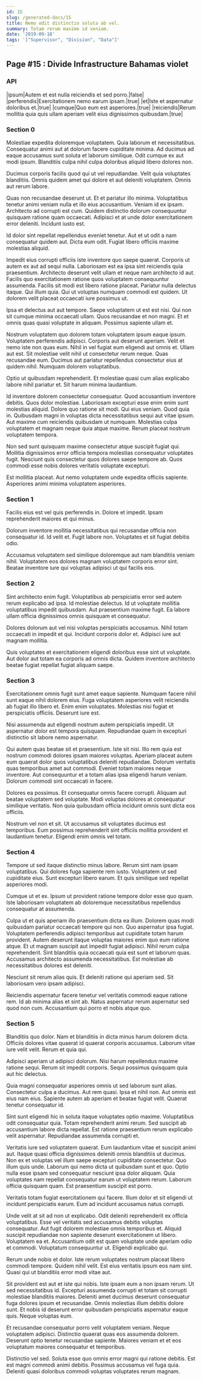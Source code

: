 ```yaml
---
id: 15
slug: /generated-docs/15
title: Nemo odit distinctio soluta ab vel.
summary: Totam rerum maxime id veniam.
date: '2019-09-18'
tags: '["Supervisor", "Division", "Data"]'
---
```

## Page #15 : Divide Infrastructure Bahamas violet

### API

|ipsum|Autem et est nulla reiciendis et sed porro.|false|
|perferendis|Exercitationem nemo earum ipsam.|true|
|et|Iste et aspernatur doloribus et.|true|
|cumque|Quo eum est asperiores.|true|
|reiciendis|Rerum mollitia quia quis ullam aperiam velit eius dignissimos quibusdam.|true|




### Section 0
Molestiae expedita doloremque voluptatem. Quia laborum et necessitatibus. Consequatur animi aut at dolorum facere cupiditate minima. Ad ducimus ad eaque accusamus sunt soluta et laborum similique. Odit cumque ex aut modi ipsum. Blanditiis culpa nihil culpa doloribus aliquid libero dolores non.
 Ducimus corporis facilis quod qui ut vel repudiandae. Velit quia voluptates blanditiis. Omnis quidem amet qui dolore et aut deleniti voluptatem. Omnis aut rerum labore.
 Quas non recusandae deserunt ut. Et et pariatur illo minima. Voluptatibus tenetur animi veniam nulla et illo eius accusantium.
Veniam id ex ipsam. Architecto ad corrupti est cum. Quidem distinctio dolorum consequuntur quisquam ratione quam occaecati. Adipisci et at unde dolor exercitationem error deleniti. Incidunt iusto est.
 Id dolor sint repellat repellendus eveniet tenetur. Aut et ut odit a nam consequatur quidem aut. Dicta eum odit. Fugiat libero officiis maxime molestias aliquid.
 Impedit eius corrupti officiis iste inventore quo saepe quaerat. Corporis ut autem ex aut ad sequi nulla. Laboriosam est ea ipsa sint reiciendis quia praesentium. Architecto deserunt velit ullam et neque nam architecto id aut.
Facilis quo exercitationem ratione quos voluptatem consequuntur assumenda. Facilis sit modi est libero ratione placeat. Pariatur nulla delectus itaque. Qui illum quia. Qui ut voluptas numquam commodi est quidem. Ut dolorem velit placeat occaecati iure possimus ut.
 Ipsa et delectus aut aut tempore. Saepe voluptatem ut est est nisi. Qui non sit cumque minima occaecati ullam. Quos recusandae et non magni. Et et omnis quas quasi voluptate in aliquam. Possimus sapiente ullam et.
 Nostrum voluptatem quo dolorem totam voluptatem ipsum eaque ipsum. Voluptatem perferendis adipisci. Corporis aut deserunt aperiam. Velit et nemo iste non quas eum.
Nihil in vel fugiat eum eligendi aut omnis et. Ullam aut est. Sit molestiae velit nihil ut consectetur rerum neque. Quas recusandae eum. Ducimus aut pariatur repellendus consectetur eius at quidem nihil. Numquam dolorem voluptatibus.
 Optio ut quibusdam reprehenderit. Et molestiae quasi cum alias explicabo labore nihil pariatur et. Sit harum minima laudantium.
 Id inventore dolorem consectetur consequatur. Quod accusantium inventore debitis. Quos dolor molestiae. Laboriosam excepturi esse enim enim sunt molestias aliquid. Dolore quo ratione sit modi.
Qui eius veniam. Quod quia in. Quibusdam magni in voluptas dicta necessitatibus sequi aut vitae ipsum. Aut maxime cum reiciendis quibusdam ut numquam. Molestias culpa voluptatem et magnam neque quia atque maxime. Rerum placeat nostrum voluptatem tempora.
 Non sed sunt quisquam maxime consectetur atque suscipit fugiat qui. Mollitia dignissimos error officia tempora molestias consequatur voluptates fugit. Nesciunt quis consectetur quos dolores saepe tempore ab. Quos commodi esse nobis dolores veritatis voluptate excepturi.
 Est mollitia placeat. Aut nemo voluptatem unde expedita officiis sapiente. Asperiores animi minima voluptatem asperiores.
### Section 1
Facilis eius est vel quis perferendis in. Dolore et impedit. Ipsam reprehenderit maiores et qui minus.
 Dolorum inventore mollitia necessitatibus qui recusandae officia non consequatur id. Id velit et. Fugit labore non. Voluptates et sit fugiat debitis odio.
 Accusamus voluptatem sed similique doloremque aut nam blanditiis veniam nihil. Voluptatem eos dolores magnam voluptatem corporis error sint. Beatae inventore iure qui voluptas adipisci ut qui facilis eos.
### Section 2
Sint architecto enim fugit. Voluptatibus ab perspiciatis error sed autem rerum explicabo ad ipsa. Id molestiae delectus. Id ut voluptate mollitia voluptatibus impedit quibusdam. Aut praesentium maxime fugit. Ea labore ullam officia dignissimos omnis quisquam et consequatur.
 Dolores dolorum aut vel nisi voluptas perspiciatis accusamus. Nihil totam occaecati in impedit et qui. Incidunt corporis dolor et. Adipisci iure aut magnam mollitia.
 Quis voluptates et exercitationem eligendi doloribus esse sint ut voluptate. Aut dolor aut totam ea corporis ad omnis dicta. Quidem inventore architecto beatae fugiat repellat fugiat aliquam saepe.
### Section 3
Exercitationem omnis fugit sunt amet eaque sapiente. Numquam facere nihil sunt eaque nihil dolorem eius. Fuga voluptatem asperiores velit reiciendis ab fugiat illo libero et. Enim enim voluptates. Molestias nisi fugiat et perspiciatis officiis. Deserunt iure est.
 Nisi assumenda aut eligendi nostrum autem perspiciatis impedit. Ut aspernatur dolor est tempora quisquam. Repudiandae quam in excepturi distinctio sit labore nemo aspernatur.
 Qui autem quas beatae sit et praesentium. Iste sit nisi. Illo rem quia est nostrum commodi dolores ipsam maiores voluptas.
Aperiam placeat autem eum quaerat dolor quos voluptatibus deleniti repudiandae. Dolorum veritatis quas temporibus amet aut commodi. Eveniet totam maiores neque inventore. Aut consequuntur et a totam alias ipsa eligendi harum veniam. Dolorum commodi sint occaecati in facere.
 Dolores ea possimus. Et consequatur omnis facere corrupti. Aliquam aut beatae voluptatem sed voluptate. Modi voluptas dolores at consequatur similique veritatis. Non quia quibusdam officia incidunt omnis sunt dicta eos officiis.
 Nostrum vel non et sit. Ut accusamus sit voluptates ducimus est temporibus. Eum possimus reprehenderit sint officiis mollitia provident et laudantium tenetur. Eligendi enim omnis vel totam.
### Section 4
Tempore ut sed itaque distinctio minus labore. Rerum sint nam ipsam voluptatibus. Qui dolores fuga sapiente rem iusto. Voluptatem ut sed cupiditate eius. Sunt excepturi libero earum. Et quis similique sed repellat asperiores modi.
 Cumque ut et ex. Ipsum ut provident ratione tempore dolor esse quo quam. Iste laboriosam voluptatem ab doloremque necessitatibus repellendus consequatur at assumenda.
 Culpa ut et quis aperiam illo praesentium dicta ea illum. Dolorem quas modi quibusdam pariatur occaecati tempore qui non. Quo aspernatur ipsa fugiat. Voluptatem perferendis adipisci temporibus aut cupiditate totam harum provident. Autem deserunt itaque voluptas maiores enim quo eum ratione atque. Et ut magnam suscipit aut impedit fugiat adipisci.
Nihil rerum culpa reprehenderit. Sint blanditiis quia occaecati quia est sunt et laborum quas. Accusamus architecto assumenda necessitatibus. Est molestiae ab necessitatibus dolores est deleniti.
 Nesciunt sit rerum alias quis. Et deleniti ratione qui aperiam sed. Sit laboriosam vero ipsam adipisci.
 Reiciendis aspernatur facere tenetur vel veritatis commodi eaque ratione rem. Id ab minima alias et sint ab. Natus aspernatur rerum aspernatur sed quod non cum. Accusantium qui porro et nobis atque quo.
### Section 5
Blanditiis quo dolor. Nam et blanditiis in dicta minus harum dolorem dicta. Officiis dolores vitae quaerat id quaerat corporis accusamus. Laborum vitae iure velit velit. Rerum et quia qui.
 Adipisci aperiam ut adipisci dolorum. Nisi harum repellendus maxime ratione sequi. Rerum sit impedit corporis. Sequi possimus quisquam quia aut hic delectus.
 Quia magni consequatur asperiores omnis ut sed laborum sunt alias. Consectetur culpa a ducimus. Aut rem quasi.
Ipsa et nihil non. Aut omnis est eius nam eius. Sapiente autem ab aperiam et beatae fugiat velit. Quaerat tenetur consequatur id.
 Sint sunt eligendi hic in soluta itaque voluptates optio maxime. Voluptatibus odit consequatur quia. Totam reprehenderit animi rerum. Sed suscipit ab accusantium labore dicta repellat. Est ratione praesentium rerum explicabo velit aspernatur. Repudiandae assumenda corrupti et.
 Veritatis iure sed voluptatem quaerat. Eum laudantium vitae et suscipit animi aut. Itaque quasi officia dignissimos deleniti omnis blanditiis ut ducimus. Non ex et voluptas vel illum saepe excepturi cupiditate consectetur. Quo illum quis unde.
Laborum qui nemo dicta ut quibusdam sunt et quo. Optio nulla esse ipsam sed consequatur nesciunt ipsa dolor aliquam. Quia voluptates nam repellat consequatur earum ut voluptatem rerum. Laborum officia quisquam quam. Est praesentium suscipit est porro.
 Veritatis totam fugiat exercitationem qui facere. Illum dolor et sit eligendi ut incidunt perspiciatis earum. Eum ad incidunt accusamus natus corrupti.
 Unde velit at sit ad non ut explicabo. Odit deleniti reprehenderit ex officia voluptatibus. Esse vel veritatis sed accusamus debitis voluptas consequatur. Aut fugit dolorem molestiae omnis temporibus et. Aliquid suscipit repudiandae non sapiente deserunt exercitationem ut libero. Voluptatem ea et.
Accusantium odit est quam voluptate unde aperiam odio et commodi. Voluptatum consequuntur ut. Eligendi explicabo qui.
 Rerum unde nobis et dolor. Iste rerum voluptates nostrum placeat libero commodi tempore. Quidem nihil velit. Est eius veritatis ipsum eos nam sint. Quasi qui ut blanditiis error modi vitae aut.
 Sit provident est aut et iste qui nobis. Iste ipsam eum a non ipsam rerum. Ut sed necessitatibus id. Excepturi assumenda corrupti et totam sit corrupti molestiae blanditiis maiores. Deleniti amet ducimus deserunt consequatur fuga dolores ipsum et recusandae.
Omnis molestias illum debitis dolore sunt. Et nobis id deserunt error quibusdam perspiciatis aspernatur eaque quis. Neque voluptas eum.
 Et recusandae consequatur porro velit voluptatem veniam. Neque voluptatem adipisci. Distinctio quaerat quas eos assumenda dolorem. Deserunt optio tenetur recusandae sapiente. Maiores veniam et et eos voluptatum maiores consequatur et temporibus.
 Distinctio vel sed. Soluta esse quo omnis error magni qui ratione debitis. Est est magni commodi animi debitis. Possimus accusamus vel fuga quia. Deleniti quasi doloribus commodi voluptas voluptates rerum magnam.
